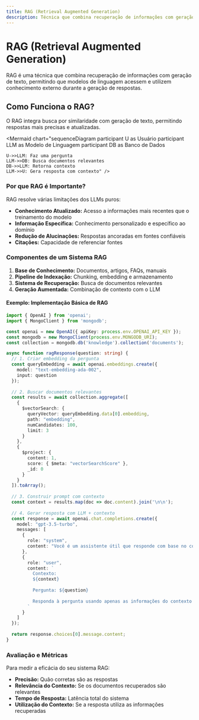 ```yaml
---
title: RAG (Retrieval Augmented Generation)
description: Técnica que combina recuperação de informações com geração de texto, permitindo que modelos de linguagem acessem conhecimento externo.
---
```


# RAG (Retrieval Augmented Generation)

RAG é uma técnica que combina recuperação de informações com geração de texto, permitindo que modelos de linguagem acessem e utilizem conhecimento externo durante a geração de respostas.

## Como Funciona o RAG?

O RAG integra busca por similaridade com geração de texto, permitindo respostas mais precisas e atualizadas.

<Mermaid chart="sequenceDiagram
    participant U as Usuário
    participant LLM as Modelo de Linguagem
    participant DB as Banco de Dados
    
    U->>LLM: Faz uma pergunta
    LLM->>DB: Busca documentos relevantes
    DB->>LLM: Retorna contexto
    LLM->>U: Gera resposta com contexto" />

### Por que RAG é Importante?
RAG resolve várias limitações dos LLMs puros:
- **Conhecimento Atualizado:** Acesso a informações mais recentes que o treinamento do modelo
- **Informação Específica:** Conhecimento personalizado e específico ao domínio
- **Redução de Alucinações:** Respostas ancoradas em fontes confiáveis
- **Citações:** Capacidade de referenciar fontes

### Componentes de um Sistema RAG
1. **Base de Conhecimento:** Documentos, artigos, FAQs, manuais
2. **Pipeline de Indexação:** Chunking, embedding e armazenamento
3. **Sistema de Recuperação:** Busca de documentos relevantes
4. **Geração Aumentada:** Combinação de contexto com o LLM

#### Exemplo: Implementação Básica de RAG

```ts
import { OpenAI } from 'openai';
import { MongoClient } from 'mongodb';

const openai = new OpenAI({ apiKey: process.env.OPENAI_API_KEY });
const mongodb = new MongoClient(process.env.MONGODB_URI);
const collection = mongodb.db('knowledge').collection('documents');

async function ragResponse(question: string) {
  // 1. Criar embedding da pergunta
  const queryEmbedding = await openai.embeddings.create({
    model: "text-embedding-ada-002",
    input: question
  });
  
  // 2. Buscar documentos relevantes
  const results = await collection.aggregate([
    {
      $vectorSearch: {
        queryVector: queryEmbedding.data[0].embedding,
        path: "embedding",
        numCandidates: 100,
        limit: 3
      }
    },
    {
      $project: {
        content: 1,
        score: { $meta: "vectorSearchScore" },
        _id: 0
      }
    }
  ]).toArray();
  
  // 3. Construir prompt com contexto
  const context = results.map(doc => doc.content).join('\n\n');
  
  // 4. Gerar resposta com LLM + contexto
  const response = await openai.chat.completions.create({
    model: "gpt-3.5-turbo",
    messages: [
      {
        role: "system",
        content: "Você é um assistente útil que responde com base no contexto fornecido."
      },
      {
        role: "user",
        content: `
          Contexto:
          ${context}
          
          Pergunta: ${question}
          
          Responda à pergunta usando apenas as informações do contexto acima.
        `
      }
    ]
  });
  
  return response.choices[0].message.content;
}
```

### Avaliação e Métricas
Para medir a eficácia do seu sistema RAG:
- **Precisão:** Quão corretas são as respostas
- **Relevância do Contexto:** Se os documentos recuperados são relevantes
- **Tempo de Resposta:** Latência total do sistema
- **Utilização do Contexto:** Se a resposta utiliza as informações recuperadas 
